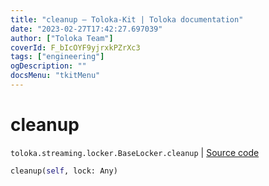 ```yaml
---
title: "cleanup — Toloka-Kit | Toloka documentation"
date: "2023-02-27T17:42:27.697039"
author: ["Toloka Team"]
coverId: F_bIcOYF9yjrxkPZrXc3
tags: ["engineering"]
ogDescription: ""
docsMenu: "tkitMenu"
---
```


# cleanup
`toloka.streaming.locker.BaseLocker.cleanup` | [Source code](https://github.com/Toloka/toloka-kit/blob/v1.1.4/src/streaming/locker.py#L34)

```python
cleanup(self, lock: Any)
```